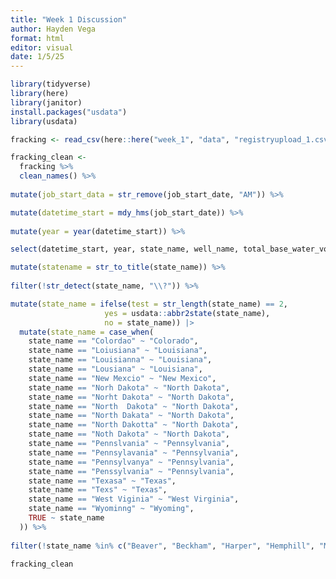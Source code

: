 ```yaml
---
title: "Week 1 Discussion"
author: Hayden Vega
format: html
editor: visual
date: 1/5/25
---
```


```r
library(tidyverse)
library(here)
library(janitor)
install.packages("usdata")
library(usdata)
```

```r
fracking <- read_csv(here::here("week_1", "data", "registryupload_1.csv"))
```

```r
fracking_clean <- 
  fracking %>% 
  clean_names() %>% 
  
mutate(job_start_data = str_remove(job_start_date, "AM")) %>% 

mutate(datetime_start = mdy_hms(job_start_date)) %>% 
  
mutate(year = year(datetime_start)) %>% 

select(datetime_start, year, state_name, well_name, total_base_water_volume) %>% 

mutate(statename = str_to_title(state_name)) %>% 
  
filter(!str_detect(state_name, "\\?")) %>% 

mutate(state_name = ifelse(test = str_length(state_name) == 2, 
                     yes = usdata::abbr2state(state_name),  
                     no = state_name)) |>
  mutate(state_name = case_when(
    state_name == "Colordao" ~ "Colorado", 
    state_name == "Loiusiana" ~ "Louisiana",
    state_name == "Louisianna" ~ "Louisiana",
    state_name == "Lousiana" ~ "Louisiana",
    state_name == "New Mexcio" ~ "New Mexico",
    state_name == "Norh Dakota" ~ "North Dakota",
    state_name == "Norht Dakota" ~ "North Dakota",
    state_name == "North  Dakota" ~ "North Dakota",
    state_name == "North Dakata" ~ "North Dakota",
    state_name == "North Dakotta" ~ "North Dakota",
    state_name == "Noth Dakota" ~ "North Dakota",
    state_name == "Pennslvania" ~ "Pennsylvania",
    state_name == "Pennsylavania" ~ "Pennsylvania",
    state_name == "Pennsylvanya" ~ "Pennsylvania",
    state_name == "Penssylvania" ~ "Pennsylvania",
    state_name == "Texasa" ~ "Texas",
    state_name == "Texs" ~ "Texas", 
    state_name == "West Viginia" ~ "West Virginia",
    state_name == "Wyominng" ~ "Wyoming", 
    TRUE ~ state_name
  )) %>% 
  
filter(!state_name %in% c("Beaver", "Beckham", "Harper", "Hemphill", "Midland", "Red River", "Roosevelt", "Rusk", "State", "Ward")) |> 

fracking_clean

```

